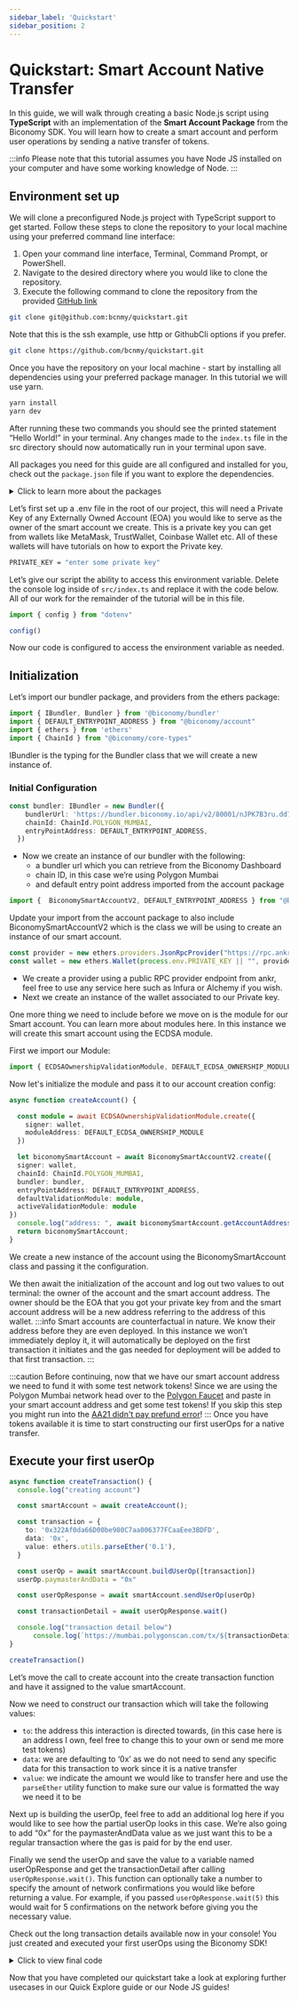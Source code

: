 ```yaml
---
sidebar_label: 'Quickstart'
sidebar_position: 2
---
```


# Quickstart: Smart Account Native Transfer

In this guide, we will walk through creating a basic Node.js script using **TypeScript** with an implementation of the **Smart Account Package** from the Biconomy SDK. You will learn how to create a smart account and perform user operations by sending a native transfer of tokens. 

:::info
Please note that this tutorial assumes you have Node JS installed on your computer and have some working knowledge of Node.
:::

## Environment set up

We will clone a preconfigured Node.js project with TypeScript support to get started. Follow these steps to clone the repository to your local machine using your preferred command line interface:

1. Open your command line interface, Terminal, Command Prompt, or PowerShell.
2. Navigate to the desired directory where you would like to clone the repository.
3. Execute the following command to clone the repository from the provided [GitHub link](https://github.com/bcnmy/quickstart)

```bash
git clone git@github.com:bcnmy/quickstart.git
```

Note that this is the ssh example, use http or GithubCli options if you prefer. 

```bash
git clone https://github.com/bcnmy/quickstart.git
```

Once you have the repository on your local machine - start by installing all dependencies using your preferred package manager. In this tutorial we will use yarn.

```bash
yarn install
yarn dev
```
After running these two commands you should see the printed statement “Hello World!” in your terminal. Any changes made to the `index.ts` file in the src directory should now automatically run in your terminal upon save. 

All packages you need for this guide are all configured and installed for you, check out the `package.json` file if you want to explore the dependencies.

<details>
  <summary> Click to learn more about the packages </summary>

- The account package will help you with creating smart contract accounts and an interface with them to create transactions.
- The bundler package helps you with interacting with our bundler or alternatively another bundler of your choice.
- The paymaster package works similarly to the bundler package in that you can use our paymaster or any other one of your choice.
- The core types package will give us Enums for the proper ChainId we may want to use.
- The modules package gives us access to the different modules we publish for the biconomy sdk.
- The common package is needed by our accounts package as another dependency.
- Finally the ethers package at version 5.7.2 will help us with giving our accounts an owner which will be our own EOA.

</details>

Let’s first set up a .env file in the root of our project, this will need a Private Key of any Externally Owned Account (EOA) you would like to serve as the owner of the smart account we create. This is a private key you can get from wallets like MetaMask, TrustWallet, Coinbase Wallet etc. All of these wallets will have tutorials on how to export the Private key. 

```bash
PRIVATE_KEY = "enter some private key"
```

Let’s give our script the ability to access this environment variable. Delete the console log inside of `src/index.ts` and replace it with the code below. All of our work for the remainder of the tutorial will be in this file. 

```typescript
import { config } from "dotenv"

config()
```
Now our code is configured to access the environment variable as needed. 

## Initialization

Let’s import our bundler package, and providers from the ethers package:

```typescript
import { IBundler, Bundler } from '@biconomy/bundler'
import { DEFAULT_ENTRYPOINT_ADDRESS } from "@biconomy/account"
import { ethers } from 'ethers'
import { ChainId } from "@biconomy/core-types"
```

IBundler is the typing for the Bundler class that we will create a new instance of. 


### **Initial Configuration**

```typescript
const bundler: IBundler = new Bundler({
    bundlerUrl: 'https://bundler.biconomy.io/api/v2/80001/nJPK7B3ru.dd7f7861-190d-41bd-af80-6877f74b8f44',     
    chainId: ChainId.POLYGON_MUMBAI,
    entryPointAddress: DEFAULT_ENTRYPOINT_ADDRESS,
  })
```

- Now we create an instance of our bundler with the following:
    - a bundler url which you can retrieve from the Biconomy Dashboard
    - chain ID, in this case we’re using Polygon Mumbai
    - and default entry point address imported from the account package


```typescript
import {  BiconomySmartAccountV2, DEFAULT_ENTRYPOINT_ADDRESS } from "@biconomy/account"
```

Update your import from the account package to also include BiconomySmartAccountV2 which is the class we will be using to create an instance of our smart account.

```typescript
const provider = new ethers.providers.JsonRpcProvider("https://rpc.ankr.com/polygon_mumbai")
const wallet = new ethers.Wallet(process.env.PRIVATE_KEY || "", provider);
```

- We create a provider using a public RPC provider endpoint from ankr, feel free to use any service here such as Infura or Alchemy if you wish.
- Next we create an instance of the wallet associated to our Private key.

One more thing we need to include before we move on is the module for our Smart account. You can learn more about modules here. In this instance we will create this smart account using the ECDSA module. 

First we import our Module: 

```typescript
import { ECDSAOwnershipValidationModule, DEFAULT_ECDSA_OWNERSHIP_MODULE } from "@biconomy/modules";
```
Now let's initialize the module and pass it to our account creation config:

```typescript
async function createAccount() {

  const module = await ECDSAOwnershipValidationModule.create({
    signer: wallet,
    moduleAddress: DEFAULT_ECDSA_OWNERSHIP_MODULE
  })

  let biconomySmartAccount = await BiconomySmartAccountV2.create({
  signer: wallet,
  chainId: ChainId.POLYGON_MUMBAI,
  bundler: bundler, 
  entryPointAddress: DEFAULT_ENTRYPOINT_ADDRESS,
  defaultValidationModule: module,
  activeValidationModule: module
})
  console.log("address: ", await biconomySmartAccount.getAccountAddress())
  return biconomySmartAccount;
}

```

We create a new instance of the account using the BiconomySmartAccount class and passing it the configuration. 

We then await the initialization of the account and log out two values to out terminal: the owner of the account and the smart account address. The owner should be the EOA that you got your private key from and the smart account address will be a new address referring to the address of this wallet. 
:::info
Smart accounts are counterfactual in nature. We know their address before they are even deployed. In this instance we won’t immediately deploy it, it will automatically be deployed on the first transaction it initiates and the gas needed for deployment will be added to that first transaction.
:::

:::caution
Before continuing, now that we have our smart account address we need to fund it with some test network tokens! Since we are using the Polygon Mumbai network head over to the [Polygon Faucet](https://faucet.polygon.technology/) and paste in your smart account address and get some test tokens! If you skip this step you might run into the [AA21 didn't pay prefund error](/troubleshooting/commonerrors.md)!
:::
Once you have tokens available it is time to start constructing our first userOps for a native transfer.


## Execute your first userOp

```typescript
async function createTransaction() {
  console.log("creating account")

  const smartAccount = await createAccount();

  const transaction = {
    to: '0x322Af0da66D00be980C7aa006377FCaaEee3BDFD',
    data: '0x',
    value: ethers.utils.parseEther('0.1'),
  }

  const userOp = await smartAccount.buildUserOp([transaction])
  userOp.paymasterAndData = "0x"

  const userOpResponse = await smartAccount.sendUserOp(userOp)

  const transactionDetail = await userOpResponse.wait()

  console.log("transaction detail below")
      console.log(`https://mumbai.polygonscan.com/tx/${transactionDetail.receipt.transactionHash}`)
}

createTransaction()
```

Let’s move the call to create account into the create transaction function and have it assigned to the value smartAccount. 

Now we need to construct our transaction which will take the following values: 

- `to`: the address this interaction is directed towards, (in this case here is an address I own, feel free to change this to your own or send me more test tokens)
- `data`: we are defaulting to ‘0x’ as we do not need to send any specific data for this transaction to work since it is a native transfer
- `value`: we indicate the amount we would like to transfer here and use the `parseEther` utility function to make sure our value is formatted the way we need it to be

Next up is building the userOp, feel free to add an additional log here if you would like to see how the partial userOp looks in this case. We’re also going to add “0x” for the paymasterAndData value as we just want this to be a regular transaction where the gas is paid for by the end user. 

Finally we send the userOp and save the value to a variable named userOpResponse and get the transactionDetail after calling `userOpResponse.wait()`. This function can optionally take a number to specify the amount of network confirmations you would like before returning a value. For example, if you passed `userOpResponse.wait(5)` this would wait for 5 confirmations on the network before giving you the necessary value. 

Check out the long transaction details available now in your console! You just created and executed your first userOps using the Biconomy SDK! 

<details>
  <summary> Click to view final code </summary>

```typescript
import { config } from "dotenv"
import { IBundler, Bundler } from '@biconomy/bundler'
import { ChainId } from "@biconomy/core-types"
import { BiconomySmartAccountV2, DEFAULT_ENTRYPOINT_ADDRESS } from "@biconomy/account"
import { ECDSAOwnershipValidationModule, DEFAULT_ECDSA_OWNERSHIP_MODULE } from "@biconomy/modules";
import { ethers } from 'ethers';

config()

const provider = new ethers.providers.JsonRpcProvider("https://rpc.ankr.com/polygon_mumbai")
const wallet = new ethers.Wallet(process.env.PRIVATE_KEY || "", provider);

const bundler: IBundler = new Bundler({
  bundlerUrl: 'https://bundler.biconomy.io/api/v2/80001/nJPK7B3ru.dd7f7861-190d-41bd-af80-6877f74b8f44',     
  chainId: ChainId.POLYGON_MUMBAI,
  entryPointAddress: DEFAULT_ENTRYPOINT_ADDRESS,
})

  async function createAccount() {
    const module = await ECDSAOwnershipValidationModule.create({
    signer: wallet,
    moduleAddress: DEFAULT_ECDSA_OWNERSHIP_MODULE
    })

    let biconomyAccount = await BiconomySmartAccountV2.create({
      chainId: ChainId.POLYGON_MUMBAI,
      bundler: bundler, 
      entryPointAddress: DEFAULT_ENTRYPOINT_ADDRESS,
      defaultValidationModule: module,
      activeValidationModule: module
    })
    console.log("address", biconomyAccount.accountAddress)
    return biconomyAccount
  }

  async function createTransaction() {
    const smartAccount = await createAccount();
    try {
      const transaction = {
        to: '0x322Af0da66D00be980C7aa006377FCaaEee3BDFD',
        data: '0x',
        value: ethers.utils.parseEther('0.1'),
      }
    
      const userOp = await smartAccount.buildUserOp([transaction])
      userOp.paymasterAndData = "0x"
    
      const userOpResponse = await smartAccount.sendUserOp(userOp)
    
      const transactionDetail = await userOpResponse.wait()
    
      console.log("transaction detail below")
      console.log(`https://mumbai.polygonscan.com/tx/${transactionDetail.receipt.transactionHash}`)
    } catch (error) {
      console.log(error)
    }
  }

  createTransaction()
```

</details>

Now that you have completed our quickstart take a look at exploring further usecases in our Quick Explore guide or our Node JS guides!

